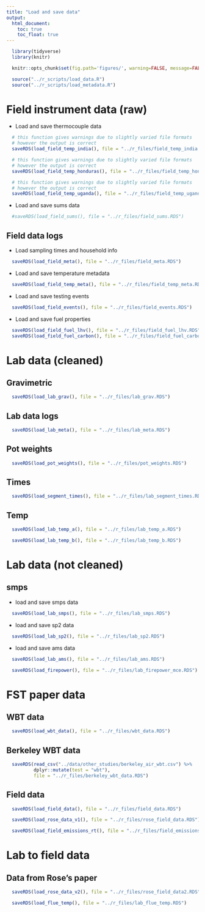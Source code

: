 ```yaml
---
title: "Load and save data"
output:
  html_document:
    toc: true
    toc_float: true
---
```


```r
  library(tidyverse)
  library(knitr)
```

```r
  knitr::opts_chunk$set(fig.path='figures/', warning=FALSE, message=FALSE, cache=FALSE)
```

```r
  source("../r_scripts/load_data.R")
  source("../r_scripts/load_metadata.R")
```

# Field instrument data (raw)

* Load and save thermocouple data

```r
  # this function gives warnings due to slightly varied file formats 
  # however the output is correct
  saveRDS(load_field_temp_india(), file = "../r_files/field_temp_india.RDS")
```

```r
  # this function gives warnings due to slightly varied file formats 
  # however the output is correct
  saveRDS(load_field_temp_honduras(), file = "../r_files/field_temp_honduras.RDS")
```

```r
  # this function gives warnings due to slightly varied file formats 
  # however the output is correct
  saveRDS(load_field_temp_uganda(), file = "../r_files/field_temp_uganda.RDS")
```

* Load and save sums data

```r
  #saveRDS(load_field_sums(), file = "../r_files/field_sums.RDS")
```

## Field data logs

* Load sampling times and household info

```r
  saveRDS(load_field_meta(), file = "../r_files/field_meta.RDS")
```

* Load and save temperature metadata

```r
  saveRDS(load_field_temp_meta(), file = "../r_files/field_temp_meta.RDS")
```

* Load and save testing events

```r
  saveRDS(load_field_events(), file = "../r_files/field_events.RDS")
```

* Load and save fuel properties 

```r
  saveRDS(load_field_fuel_lhv(), file = "../r_files/field_fuel_lhv.RDS")
  saveRDS(load_field_fuel_carbon(), file = "../r_files/field_fuel_carbon.RDS")
```

# Lab data (cleaned)

## Gravimetric

```r
  saveRDS(load_lab_grav(), file = "../r_files/lab_grav.RDS")
```

## Lab data logs

```r
  saveRDS(load_lab_meta(), file = "../r_files/lab_meta.RDS")
```

## Pot weights

```r
  saveRDS(load_pot_weights(), file = "../r_files/pot_weights.RDS")
```

## Times

```r
  saveRDS(load_segment_times(), file = "../r_files/lab_segment_times.RDS")
```

## Temp

```r
  saveRDS(load_lab_temp_a(), file = "../r_files/lab_temp_a.RDS")
```

```r
  saveRDS(load_lab_temp_b(), file = "../r_files/lab_temp_b.RDS")
```

# Lab data (not cleaned)

## smps

* load and save smps data

```r
  saveRDS(load_lab_smps(), file = "../r_files/lab_smps.RDS")
```

* load and save sp2 data

```r
  saveRDS(load_lab_sp2(), file = "../r_files/lab_sp2.RDS")
```

* load and save ams data

```r
  saveRDS(load_lab_ams(), file = "../r_files/lab_ams.RDS")
```

```r
  saveRDS(load_firepower(), file = "../r_files/lab_firepower_mce.RDS")
```

# FST paper data

## WBT data

```r
  saveRDS(load_wbt_data(), file = "../r_files/wbt_data.RDS")
```

## Berkeley WBT data

```r
  saveRDS(read_csv("../data/other_studies/berkeley_air_wbt.csv") %>%
          dplyr::mutate(test = "wbt"),
          file = "../r_files/berkeley_wbt_data.RDS")
```

## Field data

```r
  saveRDS(load_field_data(), file = "../r_files/field_data.RDS")
```

```r
  saveRDS(load_rose_data_v1(), file = "../r_files/rose_field_data.RDS")
```

```r
  saveRDS(load_field_emissions_rt(), file = "../r_files/field_emissions_rt_data.RDS")
```

# Lab to field data

## Data from Rose's paper

```r
  saveRDS(load_rose_data_v2(), file = "../r_files/rose_field_data2.RDS")
```

```r
  saveRDS(load_flue_temp(), file = "../r_files/lab_flue_temp.RDS")
```

